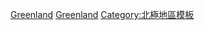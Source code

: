 <!---
For consistency, the name of this and similar categories use country/continent/regional names rather than adjectives or adjectivals, as some of these adjectives and adjectivals are less than straightforward (see {{tsl|en|List of adjectival forms of place names||List of adjectival forms of place names}}).
---->
{{template category
|type   = navbox
|topic  = [[格陵兰|格陵兰]]
|portal = 格陵兰
}}

[[Category:丹麦模板|Greenland]]
[[Category:丹麦行政区划模板|Greenland]]
[[Category:北極地區模板|Category:北極地區模板]]
